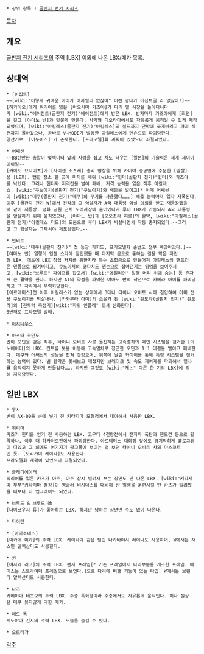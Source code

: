  * 상위 항목 : [[골판지 전기 시리즈]]

[[목차]]

== 개요 ==
[[골판지 전기 시리즈]]의 주역 [LBX] 이외에 나온 LBX/메카 목록.

== 상대역 ==
 * [이집트]
 ~~[wiki:"이렇게 귀여운 아이가 여자일리 없잖아" 이런 광대가 이집트일 리 없잖아!]~~
 [하카이오]에게 워리어를 잃은 [아오시마 카즈야]가 다리 밑 시장을 돌아다니다가 [wiki:"에이전트(골판지 전기)"에이전트]에게 받은 LBX. 받자마자 카즈야에게 [최면]을 걸고 [야마노 반]과 맞붙게 만든다. 사막형 디오라마에서도 자유롭게 움직일 수 있게 제작되었으며, [wiki:"아킬레스(골판지 전기)"아킬레스]의 실드까지 단박에 쪼개버리고 파괴 직전까지 몰아갔으나, 곧바로 V-MODE가 발동한 아킬레스에게 맨손으로 파괴당한다.
 양산기로 '[아누비스]'가 존재한다. [프라모델]화 계획이 있었으나 좌절되었다.

 * 어쌔신
 ~~BB탄만한 총알이 몇백미터 앞의 사람을 잡고 차도 태우는 [일본]의 기술력은 세계 제이이이이일~~
 [카이도 요시미츠]가 [자이젠 소스케] 총리 암살을 위해 카미야 중공업에 주문한 [암살]용 [LBX]. 뻔한 장소 한 곳에 미끼를 세워 [wiki:"헌터(골판지 전기)"헌터]와 카즈야를 낚았다. 그러나 헌터와 저격전을 벌여 패배. 저격 능력을 잃은 직후 아킬레스, [wiki:"쿠노이치(골판지 전기)"쿠노이치]와 배틀을 벌이고[* 이때 어쌔씬이 [wiki:"데쿠(골판지 전기)"데쿠]의 무기를 사용했다…….] 배틀 능력마저 잃자 자폭된다.
 이후 [골판지 전기 W]에서 전작의 그 암살자가 A국 대통령 암살 의뢰를 받고 재등장했을때 같이 재등장. 평화 공원 근처 모래사장에 숨어있다가 루터 LBX가 가동되자 A국 대통령을 암살하기 위해 움직였으나, [야마노 반]과 [오오조라 히로]의 활약, [wiki:"아킬레스(골판지 전기)"아킬레스 디드]의 도움으로 루터 LBX가 박살나면서 작동 중지되었다.--그리고 그 암살자는 그제서야 체포당했다.--

 * 인비트
 ~~[wiki:"데쿠(골판지 전기)" 첫 등장 기회도, 프라모델화 순번도 전부 빼앗아갔다.]~~
 [야마노 반] 일행이 엔젤 스타에 잠입했을 때 마지막 문으로 통하는 길을 막은 자립형 LBX. 애초에 LBX 침입 저지를 위한지라 특수 초합금으로 만들어져 아킬레스의 핸드건은 맨몸으로 튕겨버리고, 쿠노이치의 코다치도 맨손으로 잡아던지는 위엄을 보여주시고, [wiki:"브루트" 파이프를 잡고서] [wiki:"에일리언" 일행 머리 위에 숨는] 등 혼자서 큰 활약을 한다. 하지만 AI의 약점을 파악한 야마노 반의 작전으로 카메라 아이를 파괴당하고 그 자리에서 무력화당한다.
 [아르테미스]전 이후 아킬레스가 없는 상태에서 3대나 타이니 오비트 사에 침입하여 아미 전용 쿠노이치를 박살내나, [카와무라 아미]의 소유가 된 [wiki:"판도라(골판지 전기)" 판도라]의 [전투력 측정기][wiki:"파워 인플레" 로서 산화한다]. 
 6번째로 프라모델 발매.

 * [[이지테우스]]

 * 마스터 코만도
 반이 오딘을 얻은 직후, 타이니 오비트 사로 돌진하는 고속열차의 메인 시스템을 점거한 [이노베이터]의 LBX. 컨트롤 봇을 이용해 고속열차로 접근한 오딘과 1:1 대결을 벌이고 패배한다. 데쿠와 어쌔신의 성능을 합쳐 놓았으며, 뒤쪽에 달린 와이어를 통해 특정 시스템을 점거하는 능력이 있다. 별 활약은 못해보고 깨졌지만 브레이크 및 속도 제어계를 파괴해서 열차를 움직이지 못하게 만들었다……. 하지만 그것도 [wiki:"제논" 다른 한 기의 LBX]에 의해 저지당했다.


== 일반 LBX ==
 * 무샤
 반이 AX-00을 손에 넣기 전 키타지마 모형점에서 대여해서 사용한 LBX.

 * 워리어
 카즈가 헌터를 얻기 전 사용하던 LBX. 고우다 4천왕전에서 전자파 폭탄과 핸드건 등으로 활약하나, 이후 대 하카이오전에서 파괴당한다. 아르테미스 대회장 앞에도 큼지막하게 홀로그램이 떠있고 그 외에도 여기저기 광고물에 보이는 걸 보면 타이니 오비트 사의 마스코트인 듯. [모리가미 케이타]도 사용한다.
 프라모델화 계획이 있었으나 좌절되었다.

 * 글래디에이터
 워리어를 잃은 카즈가 아주, 아주 잠시 빌려서 쓰는 장면도 안 나온 LBX. [wiki:"키타지마 부부"키타지마 점장]이 앵글러 비시더스를 대비해 반 일행을 훈련시킬 땐 카즈가 빌려썼을 때보다 더 업그레이드 되었다.

 * 브루드 & 브루드 改
 [다이코우지 류]가 좋아하는 LBX. 하지만 당하는 장면만 수도 없이 나온다.

 * 타이탄

 * [아마조네스]
 [미카게 미카]의 주력 LBX. 케이타와 같은 팀인 나카바야시 레이나도 사용하며, W에서는 재스민 알렉산더도 사용한다.

 * 퀸
 [야자와 리코]의 주력 LBX. 팬저 프레임[* 기존 프레임에서 다리부분을 개조한 프레임. 베이스는 스트라이더 프레임으로 보인다.]으로 다리에 비행 기능이 있는 타입. W에서는 브랜다 알렉산더도 사용한다.

 * 나즈
 카메야마 테츠오의 주력 LBX. 수중 특화형이라 수중에서도 자유롭게 움직인다. 허나 실상은 데쿠 못지않게 약한 메카.

 * 매드 독
 시노야마 긴지의 주력 LBX. 모습을 숨길 수 있다.

 * 오르테가

[[각주]]
